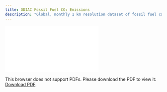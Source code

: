 ```yaml
---
title: ODIAC Fossil Fuel CO₂ Emissions
description: "Global, monthly 1 km resolution dataset of fossil fuel carbon dioxide emissions, version 2023"
---
```

<object data="./reports/odiac-ffco2-monthgrid-v2023_Processing and Verification Report.pdf" type="application/pdf" width="1024px" height="1000px">
    <embed src="./reports/odiac-ffco2-monthgrid-v2023_Processing and Verification Report.pdf">
        <p>This browser does not support PDFs. Please download the PDF to view it: <a href="./reports/odiac-ffco2-monthgrid-v2023_Processing and Verification Report.pdf">Download PDF</a>.</p>
    </embed>
</object>
